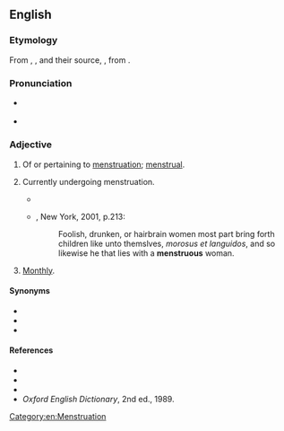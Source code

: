 ==English==

===Etymology===
From {{uder|en|xno|menstruus}}, {{uder|en|frm|menstrueus}}, and their source, {{uder|en|LL.|menstruosus||menstruating}}, from {{uder|en|la|mēnstruum}}.

===Pronunciation===
* {{a|UK}} {{IPA|en|/ˈmɛnstɹʊəs/}}
{{rfap|en}}
* {{a|US}} {{IPA|en|/ˈmɛnstɹʊəs/}}

===Adjective===
{{en-adj|-}}

# Of or pertaining to [[menstruation]]; [[menstrual]].
# {{lb|en|of a female}} Currently undergoing menstruation.
#* {{RQ:KJV|2 Esdras|5|8||There shall be a confusion also in many places, and the fire shall be oft sent out again, and the wild beasts shall change their places, and '''menstruous''' women shall bring forth monsters:}}
#* {{RQ:Burton Melancholy}}, New York, 2001, p.213:
#*: Foolish, drunken, or hairbrain women most part bring forth children like unto themslves, ''morosus et languidos'', and so likewise he that lies with a '''menstruous''' woman.
# {{lb|en|obsolete}} [[monthly|Monthly]].

====Synonyms====
* {{l|en|menstrual}}
* {{l|en|catamenial}}
* {{l|en|mensal}}

====References====
* {{R:Webster 1828}}
* {{R:Webster 1913}}
* {{R:Dictionary.com}}
* ''Oxford English Dictionary'', 2nd ed., 1989.

[[Category:en:Menstruation]]